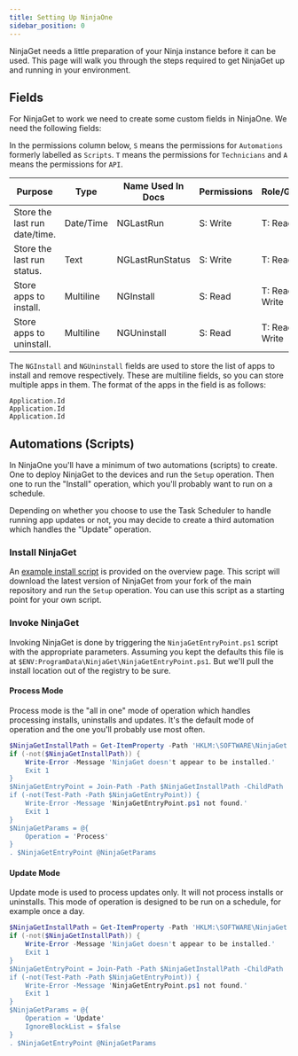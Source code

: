 ```yaml
---
title: Setting Up NinjaOne
sidebar_position: 0
---
```


NinjaGet needs a little preparation of your Ninja instance before it can be used. This page will walk you through the steps required to get NinjaGet up and running in your environment.

## Fields

For NinjaGet to work we need to create some custom fields in NinjaOne. We need the following fields:

In the permissions column below, `S` means the permissions for `Automations` formerly labelled as `Scripts`. `T` means the permissions for `Technicians` and `A` means the permissions for `API`.

| Purpose                       | Type       | Name Used In Docs | Permissions                         | Role/Global | Definition Scopes       | 
| ----------------------------- | ---------- | ----------------- | ----------------------------------- | ----------- | ----------------------- |
| Store the last run date/time. | Date/Time  | NGLastRun         | S: Write | T: Read | A: None        | Role        | N/A                     |
| Store the last run status.    | Text       | NGLastRunStatus   | S: Write | T: Read | A: None        | Role        | N/A                     |
| Store apps to install.        | Multiline  | NGInstall         | S: Read | T: Read / Write | A: None | Global      | Organisation + Location |
| Store apps to uninstall.      | Multiline  | NGUninstall       | S: Read | T: Read / Write | A: None | Global      | Organisation + Location |

The `NGInstall` and `NGUninstall` fields are used to store the list of apps to install and remove respectively. These are multiline fields, so you can store multiple apps in them. The format of the apps in the field is as follows:

```text
Application.Id
Application.Id
Application.Id
```

## Automations (Scripts)

In NinjaOne you'll have a minimum of two automations (scripts) to create. One to deploy NinjaGet to the devices and run the `Setup` operation. Then one to run the "Install" operation, which you'll probably want to run on a schedule.

Depending on whether you choose to use the Task Scheduler to handle running app updates or not, you may decide to create a third automation which handles the "Update" operation.

### Install NinjaGet

An [example install script](../index.mdx#example-install-script) is provided on the overview page. This script will download the latest version of NinjaGet from your fork of the main repository and run the `Setup` operation. You can use this script as a starting point for your own script.

### Invoke NinjaGet

Invoking NinjaGet is done by triggering the `NinjaGetEntryPoint.ps1` script with the appropriate parameters. Assuming you kept the defaults this file is at `$ENV:ProgramData\NinjaGet\NinjaGetEntryPoint.ps1`. But we'll pull the install location out of the registry to be sure.

#### Process Mode

Process mode is the "all in one" mode of operation which handles processing installs, uninstalls and updates. It's the default mode of operation and the one you'll probably use most often.

```powershell
$NinjaGetInstallPath = Get-ItemProperty -Path 'HKLM:\SOFTWARE\NinjaGet' -Name 'InstallPath' | Select-Object -ExpandProperty 'InstallPath'
if (-not($NinjaGetInstallPath)) {
    Write-Error -Message 'NinjaGet doesn't appear to be installed.'
    Exit 1
}
$NinjaGetEntryPoint = Join-Path -Path $NinjaGetInstallPath -ChildPath 'NinjaGetEntryPoint.ps1'
if (-not(Test-Path -Path $NinjaGetEntryPoint)) {
    Write-Error -Message 'NinjaGetEntryPoint.ps1 not found.'
    Exit 1
}
$NinjaGetParams = @{
    Operation = 'Process'
}
. $NinjaGetEntryPoint @NinjaGetParams
```

#### Update Mode

Update mode is used to process updates only. It will not process installs or uninstalls. This mode of operation is designed to be run on a schedule, for example once a day.

```powershell
$NinjaGetInstallPath = Get-ItemProperty -Path 'HKLM:\SOFTWARE\NinjaGet' -Name 'InstallPath' | Select-Object -ExpandProperty 'InstallPath'
if (-not($NinjaGetInstallPath)) {
    Write-Error -Message 'NinjaGet doesn't appear to be installed.'
    Exit 1
}
$NinjaGetEntryPoint = Join-Path -Path $NinjaGetInstallPath -ChildPath 'NinjaGetEntryPoint.ps1'
if (-not(Test-Path -Path $NinjaGetEntryPoint)) {
    Write-Error -Message 'NinjaGetEntryPoint.ps1 not found.'
    Exit 1
}
$NinjaGetParams = @{
    Operation = 'Update'
    IgnoreBlockList = $false
}
. $NinjaGetEntryPoint @NinjaGetParams
```

